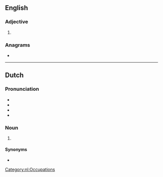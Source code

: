 ==English==

===Adjective===
{{head|en|adjective superlative form}}

# {{en-superlative of|arty}}

===Anagrams===
* {{anagrams|en|artiste|attires|iratest|ratites|striate|tastier}}

----

==Dutch==

===Pronunciation===
* {{IPA|lang=nl|/ɑrˈtist/}}
* {{audio|Nl-artiest.ogg|Audio|lang=nl}}
* {{hyphenation|lang=nl|ar|tiest}}
* {{rhyme|lang=nl|ist}}

===Noun===
{{nl-noun|m|-en|artiestje|f=artieste}}

# {{def|[[artist]]}}

====Synonyms====
* {{l|nl|kunstenaar}}

[[Category:nl:Occupations]]